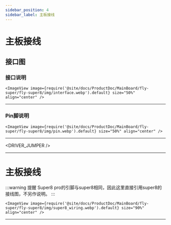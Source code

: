 ```yaml
---
sidebar_position: 4
sidebar_label: 主板接线
---
```




# 主板接线

## 接口图

### 接口说明

    <ImageView image={require('@site/docs/ProductDoc/MainBoard/fly-super/fly-super8/img/interface.webp').default} size="50%" align="center" />

----

### Pin脚说明

    <ImageView image={require('@site/docs/ProductDoc/MainBoard/fly-super/fly-super8/img/pin.webp').default} size="50%" align="center" />

---


<DRIVER_JUMPER />

----

# 主板接线



:::warning 提醒
Super8 pro的引脚与super8相同，因此这里直接引用super8的接线图，不另作说明。
:::

    <ImageView image={require('@site/docs/ProductDoc/MainBoard/fly-super/fly-super8/img/super8_wiring.webp').default} size="90%" align="center" />
----
